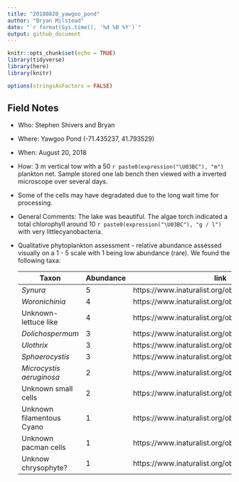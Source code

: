 ```yaml
---
title: "20180820_yawgoo_pond"
author: "Bryan Milstead"
date: "`r format(Sys.time(), '%d %B %Y')`"
output: github_document
---
```


```r
knitr::opts_chunk$set(echo = TRUE)
library(tidyverse)
library(here)
library(knitr)

options(stringsAsFactors = FALSE)
```

<!-- 
  For field notes and taxa list see: https://github.com/willbmisled/cyanoscope/blob/master/fieldnotes/20180820_yawgoo_pond.md
-->
  
## Field Notes
* Who: Stephen Shivers and Bryan
* Where: Yawgoo Pond (-71.435237, 41.793529)
* When: August 20, 2018
* How:  3 m vertical tow with a 50 `r paste0(expression("\U03BC"), "m")` plankton net.  Sample stored one lab bench then viewed with a inverted microscope over several days.
* Some of the cells may have degradated due to the long wait time for processing.
* General Comments:  The lake was beautiful. The algae torch indicated a total chlorophyll around 10 `r paste0(expression("\U03BC"), "g / l")` with very littlecyanobacteria.
* Qualitative phytoplankton assessment - relative abundance assessed visually on a 1 - 5 scale with 1 being low abundance (rare).  We found the following taxa:
  
  Taxon                       | Abundance | link
------------------------------|-----------|--------------------------------------------------------------------
*Synura*|     5     | https://www.inaturalist.org/observations/15820030
*Woronichinia* | 4 | https://www.inaturalist.org/observations/15820813
Unknown-lettuce like | 4 | https://www.inaturalist.org/observations/15820250
*Dolichospermum* | 3 | https://www.inaturalist.org/observations/15820734
*Ulothrix* | 3 | https://www.inaturalist.org/observations/15820684
*Sphaerocystis* | 3 | https://www.inaturalist.org/observations/15821106
*Microcystis aeruginosa* | 2 | https://www.inaturalist.org/observations/15820788
Unknown small cells | 2 | https://www.inaturalist.org/observations/15821131
Unknown filamentous Cyano | 1 | https://www.inaturalist.org/observations/15820599
Unknown pacman cells | 1 | https://www.inaturalist.org/observations/15820845 
Unknow chrysophyte? | 1 | https://www.inaturalist.org/observations/15820767









